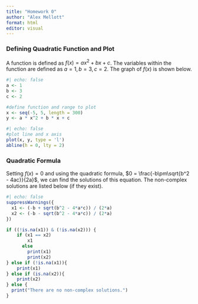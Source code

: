 ```yaml
---
title: "Homework 0"
author: "Alex Mellott"
format: html
editor: visual
---
```


### Defining Quadratic Function and Plot

A function is defined as $f(x) = ax^2 + bx + c$. The variables within the function are defined as $a=1, b=3, c=2$. The graph of $f(x)$ is shown below.

```r
#| echo: false
a <- 1
b <- 3
c <- 2

#define function and range to plot
x <- seq(-5, 5, length = 300)
y <- a * x^2 + b * x + c
```

```r
#| echo: false
#plot line and x axis
plot(x, y, type = 'l')
abline(h = 0, lty = 2)
```

### Quadratic Formula

Setting $f(x) = 0$ and using the quadratic formula, $0 = \frac{-b\pm\sqrt{b^2 - 4ac}}{2a}$, we can find the solutions of this equation. The non-complex solutions are listed below (if they exist).

```r
#| echo: false
suppressWarnings({
  x1 <- (-b + sqrt(b^2 - 4*a*c)) / (2*a)
  x2 <- (-b - sqrt(b^2 - 4*a*c)) / (2*a)
})

if ((!is.na(x1)) & (!is.na(x2))) {
    if (x1 == x2)
        x1
      else
        print(x1)
        print(x2)
} else if (!is.na(x1)){
    print(x1)
} else if (is.na(x2)){
    print(x2)
} else {
  print("There are no non-complex solutions.")
}
```
